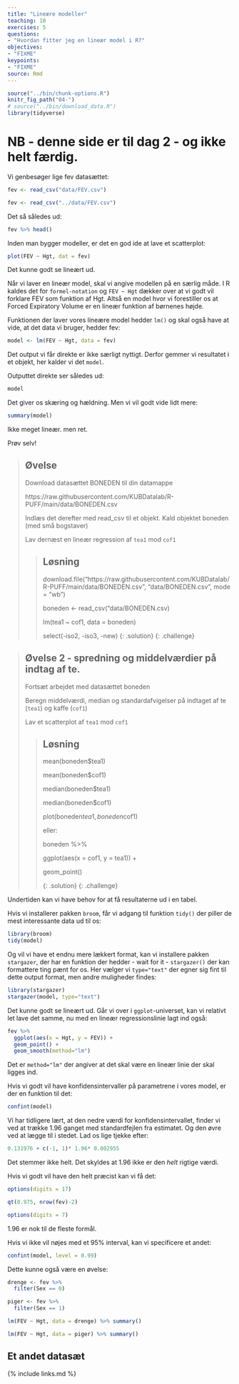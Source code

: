 ```yaml
---
title: "Lineære modeller"
teaching: 10
exercises: 5
questions:
- "Hvordan fitter jeg en lineær model i R?"
objectives:
- "FIXME"
keypoints:
- "FIXME"
source: Rmd
---
```


```r
source("../bin/chunk-options.R")
knitr_fig_path("04-")
# source("../bin/download_data.R")
library(tidyverse)
```
# NB - denne side er til dag 2 - og ikke helt færdig.


Vi genbesøger lige fev datasættet:

```r
fev <- read_csv("data/FEV.csv")
```
```r
fev <- read_csv("../data/FEV.csv")
```

Det så således ud:
```r
fev %>% head()
```

Inden man bygger modeller, er det en god ide at lave et scatterplot:

```r
plot(FEV ~ Hgt, dat = fev)
```

Det kunne godt se lineært ud.


Når vi laver en lineær model, skal vi angive modellen på en særlig måde. 
I R kaldes det for `formel-notation` og `FEV ~ Hgt` dækker over at vi godt vil
forklare FEV som funktion af Hgt. Altså en model hvor vi forestiller os at 
Forced Expiratory Volume er en lineær funktion af børnenes højde.

Funktionen der laver vores lineære model hedder `lm()` og skal også have at vide,
at det data vi bruger, hedder fev:

```r
model <- lm(FEV ~ Hgt, data = fev)
```

Det output vi får direkte er ikke særligt nyttigt. Derfor gemmer vi resultatet i
et objekt, her kalder vi det `model`. 

Outputtet direkte ser således ud:

```r
model
```

Det giver os skæring og hældning. Men vi vil godt vide lidt mere:

```r
summary(model)
```

Ikke meget lineær. men ret.


Prøv selv!

> ## Øvelse
>
> Download datasættet BONEDEN til din datamappe
>
> https://raw.githubusercontent.com/KUBDatalab/R-PUFF/main/data/BONEDEN.csv
>
> Indlæs det derefter med read_csv til et objekt. Kald objektet boneden (med små bogstaver)
>
> Lav dernæst en lineær regression af `tea1` mod `cof1`
>
> > ## Løsning
> > download.file("https://raw.githubusercontent.com/KUBDatalab/R-PUFF/main/data/BONEDEN.csv", "data/BONEDEN.csv", mode = "wb")
> > 
> > boneden <- read_csv("data/BONEDEN.csv)
> >
> > lm(tea1 ~ cof1, data = boneden)
> > 
> >   select(-iso2, -iso3, -new)
> {: .solution}
{: .challenge}


> ## Øvelse 2 - spredning og middelværdier på indtag af te.
>
> Fortsæt arbejdet med datasættet boneden
>
> Beregn middelværdi, median og standardafvigelser på indtaget af te (`tea1`)
> og kaffe (`cof1`)
>
> Lav et scatterplot af `tea1` mod `cof1` 
>
> > ## Løsning
> > 
> > mean(boneden$tea1)
> >
> > mean(boneden$cof1)
> > 
> > median(boneden$tea1)
> > 
> > median(boneden$cof1)
> > 
> > plot(boneden$tea1, boneden$cof1)
> >
> > eller:
> >
> > boneden %>% 
> >
> >   ggplot(aes(x = cof1, y = tea1)) +
> >
> >   geom_point()
> >
> {: .solution}
{: .challenge}


Undertiden kan vi have behov for at få resultaterne ud i en tabel.

Hvis vi installerer pakken `broom`, får vi adgang til funktion `tidy()` der
piller de mest interessante data ud til os:
```r
library(broom)
tidy(model)
```

Og vil vi have et endnu mere lækkert format, kan vi installere pakken `stargazer`,
der har en funktion der hedder - wait for it - `stargazer()` der kan formattere
ting pænt for os. Her vælger vi `type="text"` der egner sig fint til dette 
output format, men andre muligheder findes:
```r
library(stargazer)
stargazer(model, type="text")
```



Det kunne godt se lineært ud. Går vi over i `ggplot`-universet, kan vi relativt
let lave det samme, nu med en lineær regressionslinie lagt ind også:

```r
fev %>% 
  ggplot(aes(x = Hgt, y = FEV)) +
  geom_point() +
  geom_smooth(method="lm")
```

Det er `method="lm"` der angiver at det skal være en lineær linie der skal
ligges ind. 

Hvis vi godt vil have konfidensintervaller på parametrene i vores model, er der 
en funktion til det:

```r
confint(model)
```


Vi har tidligere lært, at den nedre værdi for konfidensintervallet, finder vi
ved at trække 1.96 ganget med standardfejlen fra estimatet. Og den øvre 
ved at lægge til i stedet. Lad os lige tjekke efter:

```r
0.131976 + c(-1, 1)* 1.96* 0.002955
```
Det stemmer ikke helt. Det skyldes at 1.96 ikke er den _helt_ rigtige værdi.

Hvis vi godt vil have den helt præcist kan vi få det:

```r
options(digits = 17)
```

```r
qt(0.975, nrow(fev)-2)
```
```r
options(digits = 7)
```

1.96 er nok til de fleste formål.

Hvis vi ikke vil nøjes med et 95% interval, kan vi specificere et andet:

```r
confint(model, level = 0.99)
```



Dette kunne også være en øvelse:
```r
drenge <- fev %>% 
  filter(Sex == 0)

piger <- fev %>% 
  filter(Sex == 1)


```

```r
lm(FEV ~ Hgt, data = drenge) %>% summary()
```
```r
lm(FEV ~ Hgt, data = piger) %>% summary()
```

## Et andet datasæt


{% include links.md %}
